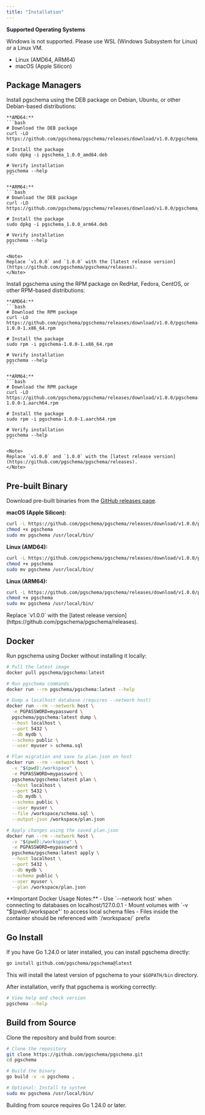 ```yaml
---
title: "Installation"
---
```


**Supported Operating Systems**

<Note>
Windows is not supported. Please use WSL (Windows Subsystem for Linux) or a Linux VM.
</Note>

- Linux (AMD64, ARM64)
- macOS (Apple Silicon)

## Package Managers

<Tabs>
  <Tab title="Debian/Ubuntu (DEB)">
    Install pgschema using the DEB package on Debian, Ubuntu, or other Debian-based distributions:

    **AMD64:**
    ```bash
    # Download the DEB package
    curl -LO https://github.com/pgschema/pgschema/releases/download/v1.0.0/pgschema_1.0.0_amd64.deb

    # Install the package
    sudo dpkg -i pgschema_1.0.0_amd64.deb

    # Verify installation
    pgschema --help
    ```

    **ARM64:**
    ```bash
    # Download the DEB package
    curl -LO https://github.com/pgschema/pgschema/releases/download/v1.0.0/pgschema_1.0.0_arm64.deb

    # Install the package
    sudo dpkg -i pgschema_1.0.0_arm64.deb

    # Verify installation
    pgschema --help
    ```

    <Note>
    Replace `v1.0.0` and `1.0.0` with the [latest release version](https://github.com/pgschema/pgschema/releases).
    </Note>
  </Tab>

  <Tab title="RedHat/Fedora (RPM)">
    Install pgschema using the RPM package on RedHat, Fedora, CentOS, or other RPM-based distributions:

    **AMD64:**
    ```bash
    # Download the RPM package
    curl -LO https://github.com/pgschema/pgschema/releases/download/v1.0.0/pgschema-1.0.0-1.x86_64.rpm

    # Install the package
    sudo rpm -i pgschema-1.0.0-1.x86_64.rpm

    # Verify installation
    pgschema --help
    ```

    **ARM64:**
    ```bash
    # Download the RPM package
    curl -LO https://github.com/pgschema/pgschema/releases/download/v1.0.0/pgschema-1.0.0-1.aarch64.rpm

    # Install the package
    sudo rpm -i pgschema-1.0.0-1.aarch64.rpm

    # Verify installation
    pgschema --help
    ```

    <Note>
    Replace `v1.0.0` and `1.0.0` with the [latest release version](https://github.com/pgschema/pgschema/releases).
    </Note>
  </Tab>
</Tabs>

## Pre-built Binary

Download pre-built binaries from the [GitHub releases page](https://github.com/pgschema/pgschema/releases).

**macOS (Apple Silicon):**
```bash
curl -L https://github.com/pgschema/pgschema/releases/download/v1.0.0/pgschema-darwin-arm64 -o pgschema
chmod +x pgschema
sudo mv pgschema /usr/local/bin/
```

**Linux (AMD64):**
```bash
curl -L https://github.com/pgschema/pgschema/releases/download/v1.0.0/pgschema-linux-amd64 -o pgschema
chmod +x pgschema
sudo mv pgschema /usr/local/bin/
```

**Linux (ARM64):**
```bash
curl -L https://github.com/pgschema/pgschema/releases/download/v1.0.0/pgschema-linux-arm64 -o pgschema
chmod +x pgschema
sudo mv pgschema /usr/local/bin/
```

<Note>
Replace `v1.0.0` with the [latest release version](https://github.com/pgschema/pgschema/releases).
</Note>

## Docker

Run pgschema using Docker without installing it locally:

```bash
# Pull the latest image
docker pull pgschema/pgschema:latest

# Run pgschema commands
docker run --rm pgschema/pgschema:latest --help
```

```bash
# Dump a localhost database (requires --network host)
docker run --rm --network host \
  -e PGPASSWORD=mypassword \
  pgschema/pgschema:latest dump \
  --host localhost \
  --port 5432 \
  --db mydb \
  --schema public \
  --user myuser > schema.sql
```

```bash
# Plan migration and save to plan.json on host
docker run --rm --network host \
  -v "$(pwd):/workspace" \
  -e PGPASSWORD=mypassword \
  pgschema/pgschema:latest plan \
  --host localhost \
  --port 5432 \
  --db mydb \
  --schema public \
  --user myuser \
  --file /workspace/schema.sql \
  --output-json /workspace/plan.json
```

```bash
# Apply changes using the saved plan.json
docker run --rm --network host \
  -v "$(pwd):/workspace" \
  -e PGPASSWORD=mypassword \
  pgschema/pgschema:latest apply \
  --host localhost \
  --port 5432 \
  --db mydb \
  --schema public \
  --user myuser \
  --plan /workspace/plan.json
```

<Note>
**Important Docker Usage Notes:**
- Use `--network host` when connecting to databases on localhost/127.0.0.1
- Mount volumes with `-v "$(pwd):/workspace"` to access local schema files
- Files inside the container should be referenced with `/workspace/` prefix
</Note>

## Go Install

If you have Go 1.24.0 or later installed, you can install pgschema directly:

```bash
go install github.com/pgschema/pgschema@latest
```

This will install the latest version of pgschema to your `$GOPATH/bin` directory.

After installation, verify that pgschema is working correctly:

```bash
# View help and check version
pgschema --help
```

## Build from Source

Clone the repository and build from source:

```bash
# Clone the repository
git clone https://github.com/pgschema/pgschema.git
cd pgschema

# Build the binary
go build -v -o pgschema .

# Optional: Install to system
sudo mv pgschema /usr/local/bin/
```

<Note>Building from source requires Go 1.24.0 or later.</Note>